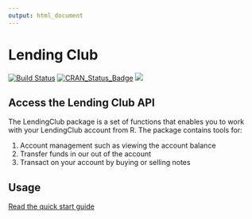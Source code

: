 ```yaml
---
output: html_document
---
```


# Lending Club  
[![Build Status](https://travis-ci.org/kuhnrl30/LendingClub.svg?branch=master)](https://travis-ci.org/kuhnrl30/LendingClub) 
[![CRAN\_Status\_Badge](http://www.r-pkg.org/badges/version/LendingClub)](https://cran.r-project.org/package=LendingClub) 
<img src= "https://cranlogs.r-pkg.org/badges/grand-total/LendingClub" /> 

## Access the Lending Club API
The LendingClub package is a set of functions that enables you to work with your LendingClub account from R.  The package contains tools for:  

1. Account management such as viewing the account balance  
2. Transfer funds in our out of the account  
2. Transact on your account by buying or selling notes  


## Usage 
[Read the quick start guide](articles/LendingClub.html)